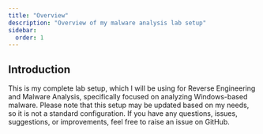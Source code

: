 ```yaml
---
title: "Overview"
description: "Overview of my malware analysis lab setup"
sidebar:
  order: 1
---
```


## Introduction

This is my complete lab setup, which I will be using for Reverse Engineering and Malware Analysis, specifically focused on analyzing Windows-based malware. Please note that this setup may be updated based on my needs, so it is not a standard configuration. If you have any questions, issues, suggestions, or improvements, feel free to raise an issue on GitHub.
